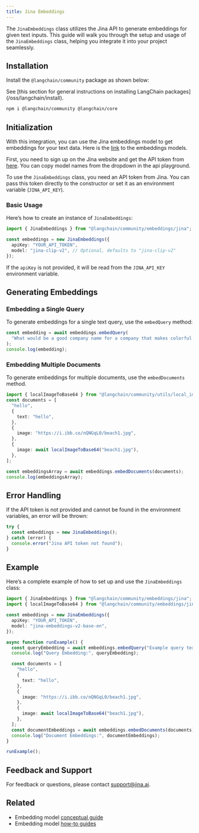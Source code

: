 ```yaml
---
title: Jina Embeddings
---
```


The `JinaEmbeddings` class utilizes the Jina API to generate embeddings for given text inputs. This guide will walk you through the setup and usage of the `JinaEmbeddings` class, helping you integrate it into your project seamlessly.

## Installation

Install the `@langchain/community` package as shown below:

<Tip>
See [this section for general instructions on installing LangChain packages](/oss/langchain/install).
</Tip>

```bash npm
npm i @langchain/community @langchain/core
```
## Initialization

With this integration, you can use the Jina embeddings model to get embeddings for your text data. Here is the [link](https://jina.ai/embeddings) to the embeddings models.

First, you need to sign up on the Jina website and get the API token from [here](https://jina.ai/embeddings). You can copy model names from the dropdown in the api playground.

To use the `JinaEmbeddings` class, you need an API token from Jina. You can pass this token directly to the constructor or set it as an environment variable (`JINA_API_KEY`).

### Basic Usage

Here’s how to create an instance of `JinaEmbeddings`:

```typescript
import { JinaEmbeddings } from "@langchain/community/embeddings/jina";

const embeddings = new JinaEmbeddings({
  apiKey: "YOUR_API_TOKEN",
  model: "jina-clip-v2", // Optional, defaults to "jina-clip-v2"
});
```
If the `apiKey` is not provided, it will be read from the `JINA_API_KEY` environment variable.

## Generating Embeddings

### Embedding a Single Query

To generate embeddings for a single text query, use the `embedQuery` method:

```typescript
const embedding = await embeddings.embedQuery(
  "What would be a good company name for a company that makes colorful socks?"
);
console.log(embedding);
```
### Embedding Multiple Documents

To generate embeddings for multiple documents, use the `embedDocuments` method.

```typescript
import { localImageToBase64 } from "@langchain/community/utils/local_image_to_base64";
const documents = [
  "hello",
  {
    text: "hello",
  },
  {
    image: "https://i.ibb.co/nQNGqL0/beach1.jpg",
  },
  {
    image: await localImageToBase64("beach1.jpg"),
  },
];

const embeddingsArray = await embeddings.embedDocuments(documents);
console.log(embeddingsArray);
```
## Error Handling

If the API token is not provided and cannot be found in the environment variables, an error will be thrown:

```typescript
try {
  const embeddings = new JinaEmbeddings();
} catch (error) {
  console.error("Jina API token not found");
}
```
## Example

Here’s a complete example of how to set up and use the `JinaEmbeddings` class:

```typescript
import { JinaEmbeddings } from "@langchain/community/embeddings/jina";
import { localImageToBase64 } from "@langchain/community/embeddings/jina/util";

const embeddings = new JinaEmbeddings({
  apiKey: "YOUR_API_TOKEN",
  model: "jina-embeddings-v2-base-en",
});

async function runExample() {
  const queryEmbedding = await embeddings.embedQuery("Example query text.");
  console.log("Query Embedding:", queryEmbedding);

  const documents = [
    "hello",
    {
      text: "hello",
    },
    {
      image: "https://i.ibb.co/nQNGqL0/beach1.jpg",
    },
    {
      image: await localImageToBase64("beach1.jpg"),
    },
  ];
  const documentEmbeddings = await embeddings.embedDocuments(documents);
  console.log("Document Embeddings:", documentEmbeddings);
}

runExample();
```

## Feedback and Support

For feedback or questions, please contact [support@jina.ai](mailto:support@jina.ai).

## Related

- Embedding model [conceptual guide](/oss/integrations/text_embedding)
- Embedding model [how-to guides](/oss/integrations/text_embedding)
